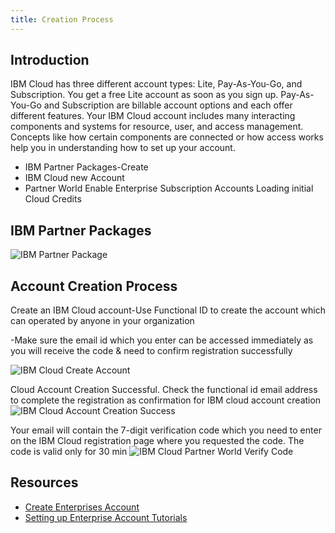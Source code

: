 ```yaml
---
title: Creation Process
---
```



<PageDescription>

</PageDescription>

## Introduction

IBM Cloud has three different account types: Lite, Pay-As-You-Go, and Subscription. You get a free Lite account as soon as you sign up. Pay-As-You-Go and Subscription are billable account options and each offer different features.
Your IBM Cloud account includes many interacting components and systems for resource, user, and access management. Concepts like how certain components are connected or how access works help you in understanding how to set up your account.
  
  - IBM Partner Packages-Create 
  - IBM Cloud new Account
  - Partner World 
       Enable Enterprise Subscription Accounts
       Loading initial Cloud Credits

## IBM Partner Packages

![IBM Partner Package](images/PartnerPackage.png)

## Account Creation Process

Create an IBM Cloud account-Use Functional ID to  create the account which can operated by anyone in your organization
  
  -Make sure the email id which you enter can be accessed immediately as you will receive the code & need to confirm registration successfully

![IBM Cloud Create Account](images/CreateAccount.png)

Cloud Account Creation Successful. Check  the functional id email address to complete the registration as confirmation for IBM cloud account creation
![IBM Cloud Account Creation Success](images/AccountSuccess.png)

Your email will contain the 7-digit verification code which you need to enter on the IBM Cloud registration page where you requested the code. The code is valid only for 30 min
![IBM Cloud Partner World Verify Code](images/VerifyCode.png)




## Resources

- [Create Enterprises Account](https://cloud.ibm.com/docs/account?topic=account-create-enterprise)
- [Setting up Enterprise Account Tutorials](https://cloud.ibm.com/docs/account?topic=account-enterprise-tutorial)